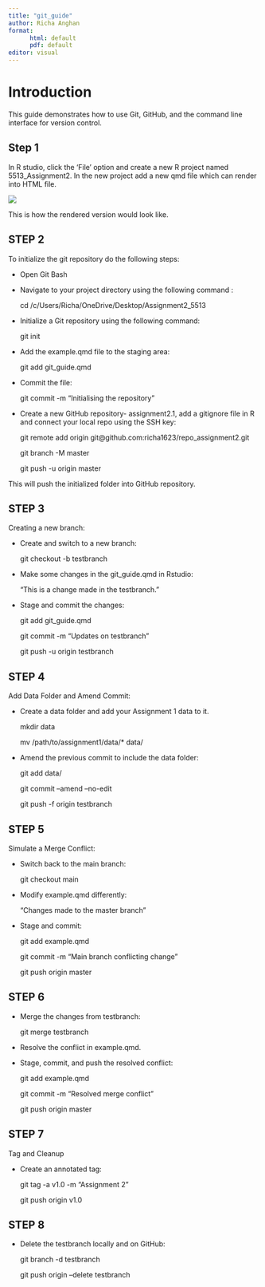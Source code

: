 ```yaml
---
title: "git_guide"
author: Richa Anghan
format: 
      html: default
      pdf: default
editor: visual
---
```


# Introduction

This guide demonstrates how to use Git, GitHub, and the command line interface for version control.

## Step 1

In R studio, click the 'File' option and create a new R project named 5513_Assignment2. In the new project add a new qmd file which can render into HTML file.

![](images/Screenshot%202025-05-14%20202259.png)

This is how the rendered version would look like.

## STEP 2

To initialize the git repository do the following steps:

-   Open Git Bash

-   Navigate to your project directory using the following command :

    cd /c/Users/Richa/OneDrive/Desktop/Assignment2_5513

-   Initialize a Git repository using the following command:

    git init

-   Add the example.qmd file to the staging area:

    git add git_guide.qmd

-   Commit the file:

    git commit -m "Initialising the repository"

-   Create a new GitHub repository- assignment2.1, add a gitignore file in R and connect your local repo using the SSH key:

    git remote add origin git\@github.com:richa1623/repo_assignment2.git

    git branch -M master

    git push -u origin master

This will push the initialized folder into GitHub repository.

## STEP 3

Creating a new branch:

-   Create and switch to a new branch:

    git checkout -b testbranch

-   Make some changes in the git_guide.qmd in Rstudio:

    "This is a change made in the testbranch."

-   Stage and commit the changes:

    git add git_guide.qmd

    git commit -m "Updates on testbranch"

    git push -u origin testbranch

## STEP 4

Add Data Folder and Amend Commit:

-   Create a data folder and add your Assignment 1 data to it.

    mkdir data

    mv /path/to/assignment1/data/\* data/

-   Amend the previous commit to include the data folder:

    git add data/

    git commit --amend --no-edit

    git push -f origin testbranch

## STEP 5

Simulate a Merge Conflict:

-   Switch back to the main branch:

    git checkout main

-   Modify example.qmd differently:

    "Changes made to the master branch"

-   Stage and commit:

    git add example.qmd

    git commit -m "Main branch conflicting change"

    git push origin master

## STEP 6

-   Merge the changes from testbranch:

    git merge testbranch

-   Resolve the conflict in example.qmd.

-   Stage, commit, and push the resolved conflict:

    git add example.qmd

    git commit -m "Resolved merge conflict"

    git push origin master

## STEP 7

Tag and Cleanup

-   Create an annotated tag:

    git tag -a v1.0 -m "Assignment 2 "

    git push origin v1.0

## STEP 8

-   Delete the testbranch locally and on GitHub:

    git branch -d testbranch

    git push origin --delete testbranch
